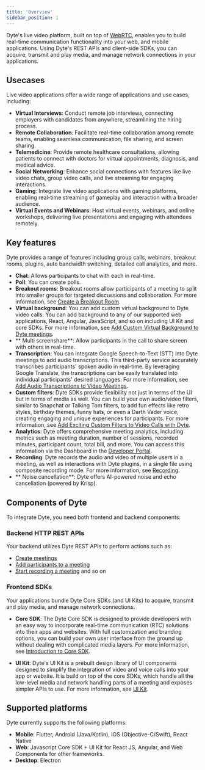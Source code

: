 ```yaml
---
title: 'Overview'
sidebar_position: 1
---
```


Dyte's live video platform, built on top of [WebRTC](https://dyte.io/blog/webrtc/), enables you to build real-time communication functionality into your web, and mobile applications. Using Dyte's REST APIs and client-side SDKs, you can acquire, transmit and play media, and manage network connections in your applications.

## Usecases

Live video applications offer a wide range of applications and use cases, including:

- **Virtual Interviews**: Conduct remote job interviews, connecting employers with candidates from anywhere, streamlining the hiring process.
- **Remote Collaboration**: Facilitate real-time collaboration among remote teams, enabling seamless communication, file sharing, and screen sharing.
- **Telemedicine**: Provide remote healthcare consultations, allowing patients to connect with doctors for virtual appointments, diagnosis, and medical advice.
- **Social Networking**: Enhance social connections with features like live video chats, group video calls, and live streaming for engaging interactions.
- **Gaming**: Integrate live video applications with gaming platforms, enabling real-time streaming of gameplay and interaction with a broader audience.
- **Virtual Events and Webinars**: Host virtual events, webinars, and online workshops, delivering live presentations and engaging with attendees remotely.

## Key features

Dyte provides a range of features including group calls, webinars, breakout rooms, plugins, auto bandwidth switching, detailed call analytics, and more.

- **Chat**: Allows participants to chat with each in real-time.
- **Poll**: You can create polls.
- **Breakout rooms**: Breakout rooms allow participants of a meeting to split into smaller groups for targeted discussions and collaboration. For more information, see [Create a Breakout Room](/guides/integrate-core-features/breakoutroom/create-breakout-rooms).
- **Virtual background**: You can add custom virtual background to Dyte video calls. You can add background to any of our supported web applications, React, Angular, JavaScript, and so on including UI Kit and core SDKs. For more information, see [Add Custom Virtual Background to Dyte meetings](/guides//advanced-features/add-virtual-background).
- ** Multi screenshare**: Allow participants in the call to share screen with others in real-time.
- **Transcription**: You can integrate Google Speech-to-Text (STT) into Dyte meetings to add audio transcriptions. This third-party service accurately transcribes participants' spoken audio in real-time. By leveraging Google Translate, the transcriptions can be easily translated into individual participants' desired languages. For more information, see [Add Audio Transcriptions to Video Meetings](https://dyte.io/blog/audio-transcriptions-video-meeting/).
- **Custom filters**: Dyte SDKs provide flexibility not just in terms of the UI but in terms of media as well. You can build your own audio/video filters, similar to Snapchat or Talking Tom filters, to add fun effects like retro styles, birthday themes, funny hats, or even a Darth Vader voice, creating engaging and unique experiences for participants. For more information, see [Add Exciting Custom Filters to Video Calls with Dyte](https://dyte.io/blog/streams-blog/).
- **Analytics**: Dyte offers comprehensive meeting analytics, including metrics such as meeting duration, number of sessions, recorded minutes, participant count, total bill, and more. You can access this information via the Dashboard in the [Developer Portal](https://dev.dyte.io/dashboard).
- **Recording**: Dyte records the audio and video of multiple users in a meeting, as well as interactions with Dyte plugins, in a single file using composite recording mode. For more information, see [Recording](/guides/integrate-core-features/recording).
- ** Noise cancellation**: Dyte offers AI-powered noise and echo cancellation (powered by Krisp).

## Components of Dyte

To integrate Dyte, you need both frontend and backend components:

### Backend HTTP REST APIs

Your backend utilizes Dyte REST APIs to perform actions such as:

- [Create meetings](/api#/operations/create_meeting)
- [Add participants to a meeting](/api#/operations/add_participant)
- [Start recording a meeting](/api#/operations/start_recording) and so on

### Frontend SDKs

Your applications bundle Dyte Core SDKs (and UI Kits) to acquire, transmit and play media, and manage network connections.

- **Core SDK**: The Dyte Core SDK is designed to provide developers with an easy way to incorporate real-time communication (RTC) solutions into their apps and websites. With full customization and branding options, you can build your own user interface from the ground up without dealing with complicated media layers. For more information, see [Introduction to Core SDK](/web-core/Introduction).

- **UI Kit**: Dyte's UI Kit is a prebuilt design library of UI components designed to simplify the integration of video and voice calls into your app or website. It is build on top of the core SDKs, which handle all the low-level media and network handling parts of a meeting and exposes simpler APIs to use. For more information, see [UI Kit](/react-ui-kit).

## Supported platforms

Dyte currently supports the following platforms:

- **Mobile**: Flutter, Android (Java/Kotlin), iOS (Objective-C/Swift), React Native
- **Web**: Javascript Core SDK + UI Kit for React JS, Angular, and Web Components for other frameworks.
- **Desktop**: Electron
